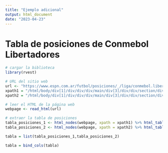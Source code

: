 ```yaml
---
title: "Ejemplo adicional"
output: html_document
date: "2023-04-23"
---
```


# Tabla de posiciones de Conmebol Libertadores

```r
# cargar la biblioteca
library(rvest)

# URL del sitio web
url <- "https://www.espn.com.ar/futbol/posiciones/_/liga/conmebol.libertadores"
xpath1 = "/html/body/div[1]/div/div/div/main/div[3]/div/div/section/div/section/section/div[1]/div/div[2]/table/tbody"
xpath2 = "/html/body/div[1]/div/div/div/main/div[3]/div/div/section/div/section/section/div[1]/div/div[2]/div/div[2]/table"

# leer el HTML de la página web
webpage <- read_html(url)

# extraer la tabla de posiciones
tabla_posiciones_1 <- html_nodes(webpage, xpath = xpath1) %>% html_table()
tabla_posiciones_2 <- html_nodes(webpage, xpath = xpath2) %>% html_table()

tabla = list(tabla_posiciones_1,tabla_posiciones_2)

tabla = bind_cols(tabla)
```

